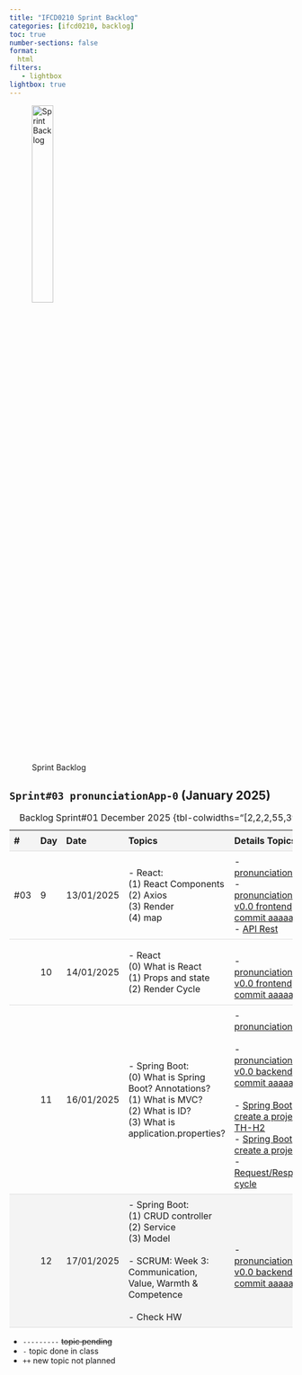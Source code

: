 ```yaml
---
title: "IFCD0210 Sprint Backlog"
categories: [ifcd0210, backlog]
toc: true
number-sections: false
format:
  html
filters:
   - lightbox
lightbox: true
---
```


<style>

.heatMap th { background:  #f4f4f4;}
tr:nth-child(4) {background-color: #f4f4f4;}

th, td {
  padding: 8px;
  text-align: left;
  border-bottom: 1px solid #ddd;
}

tr:hover {background-color:  #f4f4f4;}

</style>

![Sprint Backlog](/images/home/backlog.jpg){width="30%"}

<div class="heatMap">

::: {.column-page-right}


##  ``Sprint#03 pronunciationApp-0`` (January 2025)

| # | Day | Date | Topics |  Details Topics |
| -- | -- | -- | -- | -- |
| #03 | 9 | 13/01/2025 | - React: </br> (1) React Components  </br> (2) Axios </br> (3) Render </br>  (4) map  |  - [pronunciationApp](https://github.com/AlbertProfe/pronunciationApp){.external target='_blank'} </br> - [pronunciationApp v0.0 frontend commit aaaaa](){.external target='_blank'} </br>  - [API Rest](/devops/devops-network-rest.qmd){.external target='_blank'}|
| | 10 | 14/01/2025 | - React </br>  (0) What is React </br> (1) Props and state </br>  (2) Render Cycle  | </br> - [pronunciationApp v0.0 frontend commit aaaaa](){.external target='_blank'} </br> |
| | 11 | 16/01/2025 | - Spring Boot: </br> (0) What is Spring Boot? Annotations? </br> (1) What is MVC? </BR> (2) What is ID? </BR> (3) What is application.properties?  |   - [pronunciationApp](https://github.com/AlbertProfe/pronunciationApp){.external target='_blank'} </br> </br> - [pronunciationApp v0.0 backend commit aaaaa](){.external target='_blank'} </br></br> - [Spring Boot create a project TH-H2](/springboot/boot-what-create-th-h2.qmd){.external target='_blank'} </br> - [Spring Boot create a project](/springboot/boot-what-create.qmd){.external target='_blank'} </br> - [Request/Response cycle](/springboot/boot-what-cycle.qmd){.external target='_blank'}  |
| | 12 | 17/01/2025 | - Spring Boot: </br> (1) CRUD controller </br>  (2) Service  </br>  (3)  Model  </br></br> - SCRUM: Week 3: Communication, Value, Warmth & Competence  </br></br> - Check HW| </br> - [pronunciationApp v0.0 backend commit aaaaa](){.external target='_blank'} </br> |
: Backlog Sprint#01 December 2025 {tbl-colwidths="[2,2,2,55,39]"}
:::

</div>

::: {.callout-note}
- `---------` <s>topic pending</s>
- `-` topic done in class
- `++` new topic not planned
:::


